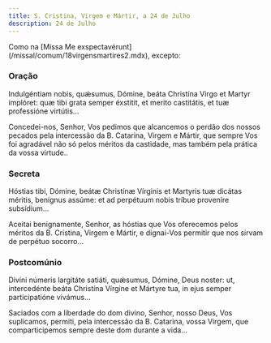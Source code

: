 ```yaml
---
title: S. Cristina, Virgem e Mártir, a 24 de Julho
description: 24 de Julho
---
```


<aside>
  Como na [Missa Me exspectavérunt](/missal/comum/18virgensmartires2.mdx),
  excepto:
</aside>

### Oração

<div class="side-by-side not-content">

Indulgéntiam nobis, quǽsumus, Dómine, beáta Christína Virgo et Martyr implóret: quæ tibi grata semper éxstitit, et merito castitátis, et tuæ professióne virtútis...

Concedei-nos, Senhor, Vos pedimos que alcancemos o perdão dos nossos pecados pela intercessão da B. Catarina, Virgem e Mártir, que sempre Vos foi agradável não só pelos méritos da castidade, mas também pela prática da vossa virtude..

</div>

### Secreta

<div class="side-by-side not-content">

Hóstias tibi, Dómine, beátæ Christínæ Vírginis et Martyris tuæ dicátas méritis, benígnus assúme: et ad perpétuum nobis tríbue proveníre subsídium...

Aceitai benignamente, Senhor, as hóstias que Vos oferecemos pelos méritos da B. Cristina, Virgem e Mártir, e dignai-Vos permitir que nos sirvam de perpétuo socorro...

</div>

### Postcomúnio

<div class="side-by-side not-content">

Divíni númeris largitáte satiáti, quǽsumus, Dómine, Deus noster: ut, intercedénte beáta Christína Vírgine et Mártyre tua, in ejus semper participatióne vivámus...

Saciados com a liberdade do dom divino, Senhor, nosso Deus, Vos suplicamos, permiti, pela intercessão da B. Catarina, vossa Virgem, que comparticipemos sempre deste dom durante a vida...

</div>
